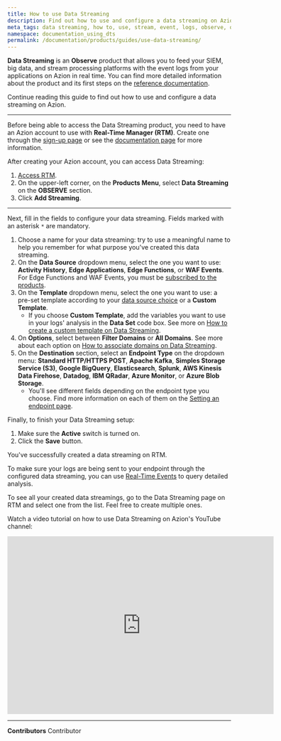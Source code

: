 ```yaml
---
title: How to use Data Streaming
description: Find out how to use and configure a data streaming on Azion.
meta_tags: data streaming, how to, use, stream, event, logs, observe, observability
namespace: documentation_using_dts
permalink: /documentation/products/guides/use-data-streaming/
---
```


**Data Streaming** is an **Observe** product that allows you to feed your SIEM, big data, and stream processing platforms with the event logs from your applications on Azion in real time. You can find more detailed information about the product and its first steps on the [reference documentation](/en/documentation/products/data-streaming/).

Continue reading this guide to find out how to use and configure a data streaming on Azion.

---

Before being able to access the Data Streaming product, you need to have an Azion account to use with **Real-Time Manager (RTM)**. Create one through the [sign-up page](https://manager.azion.com/signup/) or see the [documentation page](/en/documentation/products/accounts/creating-account/) for more information.

After creating your Azion account, you can access Data Streaming:

1. [Access RTM](https://manager.azion.com/).
2. On the upper-left corner, on the **Products Menu**, select **Data Streaming** on the **OBSERVE** section.
3. Click **Add Streaming**.

---

Next, fill in the fields to configure your data streaming. Fields marked with an asterisk `*` are mandatory.

1. Choose a name for your data streaming: try to use a meaningful name to help you remember for what purpose you've created this data streaming.
2. On the **Data Source** dropdown menu, select the one you want to use: **Activity History**, **Edge Applications**, **Edge Functions**, or **WAF Events**. For Edge Functions and WAF Events, you must be [subscribed to the products](/en/documentation/products/data-streaming/first-steps/).
3. On the **Template** dropdown menu, select the one you want to use: a pre-set template according to your [data source choice](/en/documentation/products/guides/use-data-streaming#selecting-data-source) or a **Custom Template**.
    - If you choose **Custom Template**, add the variables you want to use in your logs' analysis in the **Data Set** code box. See more on [How to create a custom template on Data Streaming](/en/documentation/products/guides/data-streaming-custom-template/).
4. On **Options**, select between **Filter Domains** or **All Domains**. See more about each option on [How to associate domains on Data Streaming](/en/documentation/products/guides/data-streaming-associate-domains/).
5. On the **Destination** section, select an **Endpoint Type** on the dropdown menu: **Standard HTTP/HTTPS POST**, **Apache Kafka**, **Simples Storage Service (S3)**, **Google BigQuery**, **Elasticsearch**, **Splunk**, **AWS Kinesis Data Firehose**, **Datadog**, **IBM QRadar**, **Azure Monitor**, or **Azure Blob Storage**.
    - You'll see different fields depending on the endpoint type you choose. Find more information on each of them on the [Setting an endpoint page](/en/documentation/products/data-streaming/#setting-endpoint).

Finally, to finish your Data Streaming setup:

1. Make sure the **Active** switch is turned on.
2. Click the **Save** button.

You've successfully created a data streaming on RTM.

To make sure your logs are being sent to your endpoint through the configured data streaming, you can use [Real-Time Events](/en/documentation/products/real-time-events/) to query detailed analysis.

To see all your created data streamings, go to the Data Streaming page on RTM and select one from the list. Feel free to create multiple ones.

Watch a video tutorial on how to use Data Streaming on Azion's YouTube channel:

<iframe
   src="https://www.youtube.com/embed/xgagaCN1IPQ"
   loading="lazy"
   width="600"
   height="400"
   title="How to Use Data Streaming"
   frameborder="0"
   allow="accelerometer; autoplay; clipboard-write; encrypted-media; gyroscope; picture-in-picture; web-share"
   allowfullscreen></iframe>



---


**Contributors** <ContributorList>Contributor</ContributorList>
